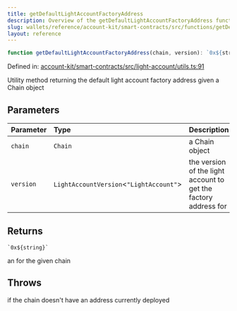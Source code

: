 ```yaml
---
title: getDefaultLightAccountFactoryAddress
description: Overview of the getDefaultLightAccountFactoryAddress function
slug: wallets/reference/account-kit/smart-contracts/src/functions/getDefaultLightAccountFactoryAddress
layout: reference
---
```


```ts
function getDefaultLightAccountFactoryAddress(chain, version): `0x${string}`;
```

Defined in: [account-kit/smart-contracts/src/light-account/utils.ts:91](https://github.com/alchemyplatform/aa-sdk/blob/49e74eee8606f480b200b4612d00d950da8a8742/account-kit/smart-contracts/src/light-account/utils.ts#L91)

Utility method returning the default light account factory address given a Chain object

## Parameters

| Parameter | Type                                     | Description                                                     |
| :-------- | :--------------------------------------- | :-------------------------------------------------------------- |
| `chain`   | `Chain`                                  | a Chain object                                                  |
| `version` | `LightAccountVersion`\<`"LightAccount"`> | the version of the light account to get the factory address for |

## Returns

`` `0x${string}` ``

an for the given chain

## Throws

if the chain doesn't have an address currently deployed
